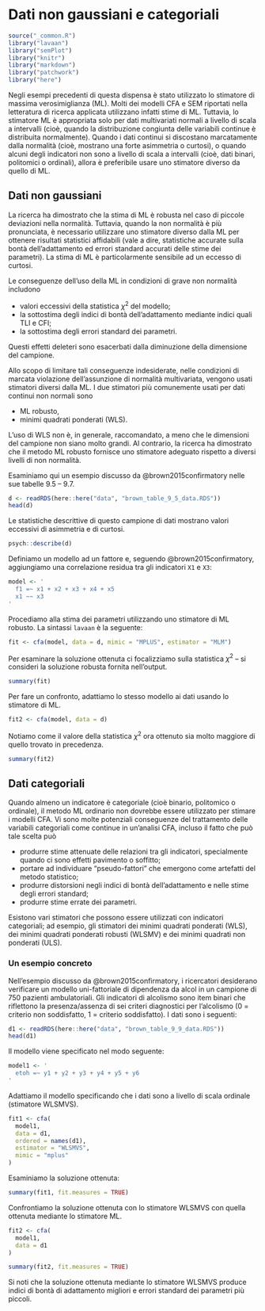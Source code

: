 # Dati non gaussiani e categoriali

```r
source("_common.R")
library("lavaan")
library("semPlot")
library("knitr")
library("markdown")
library("patchwork")
library("here")
```

Negli esempi precedenti di questa dispensa è stato utilizzato lo stimatore di massima verosimiglianza (ML). Molti dei modelli CFA e SEM riportati nella letteratura di ricerca applicata utilizzano infatti stime di ML. Tuttavia, lo stimatore ML è appropriata solo per dati multivariati normali a livello di scala a intervalli (cioè, quando la distribuzione congiunta delle variabili continue è distribuita normalmente). Quando i dati continui si discostano marcatamente dalla normalità (cioè, mostrano una forte asimmetria o curtosi), o quando alcuni degli indicatori non sono a livello di scala a intervalli (cioè, dati binari, politomici o ordinali), allora è preferibile usare uno stimatore diverso da quello di ML.

## Dati non gaussiani

La ricerca ha dimostrato che la stima di ML è robusta nel caso di piccole deviazioni nella normalità. Tuttavia, quando la non normalità è più pronunciata, è necessario utilizzare uno stimatore diverso dalla ML per ottenere risultati statistici affidabili (vale a dire, statistiche accurate sulla bontà dell'adattamento ed errori standard accurati delle stime dei parametri). La stima di ML è particolarmente sensibile ad un eccesso di curtosi.

Le conseguenze dell'uso della ML in condizioni di grave non normalità includono 

- valori eccessivi della statistica $\chi^2$ del modello; 
- la sottostima degli indici di bontà dell'adattamento mediante indici quali TLI e CFI;
- la sottostima degli errori standard dei parametri.

Questi effetti deleteri sono esacerbati dalla diminuzione della dimensione del campione. 

Allo scopo di limitare tali conseguenze indesiderate, nelle condizioni di marcata violazione dell'assunzione di normalità multivariata, vengono usati stimatori diversi dalla ML. I due stimatori più comunemente usati per dati continui non normali sono 

- ML robusto,
- minimi quadrati ponderati (WLS). 

L'uso di WLS non è, in generale, raccomandato, a meno che le dimensioni del campione non siano molto grandi. Al contrario, la ricerca ha dimostrato che il metodo ML robusto fornisce uno stimatore adeguato rispetto a diversi livelli di non normalità. 

Esaminiamo qui un esempio discusso da @brown2015confirmatory nelle sue tabelle 9.5 -- 9.7. 

```r
d <- readRDS(here::here("data", "brown_table_9_5_data.RDS"))
head(d)
```

Le statistiche descrittive di questo campione di dati mostrano valori eccessivi di asimmetria e di curtosi.

```r
psych::describe(d)
```

Definiamo un modello ad un fattore e, seguendo @brown2015confirmatory, aggiungiamo una correlazione residua tra gli indicatori `X1` e `X3`:

```r
model <- '
  f1 =~ x1 + x2 + x3 + x4 + x5
  x1 ~~ x3 
'
```

Procediamo alla stima dei parametri utilizzando uno stimatore di ML robusto. La sintassi `lavaan` è la seguente:

```r
fit <- cfa(model, data = d, mimic = "MPLUS", estimator = "MLM")
```

Per esaminare la soluzione ottenuta ci focalizziamo sulla statistica $\chi^2$ -- si consideri la soluzione robusta fornita nell'output.

```r
summary(fit)
```

Per fare un confronto, adattiamo lo stesso modello ai dati usando lo stimatore di ML.

```r
fit2 <- cfa(model, data = d)
```

Notiamo come il valore della statistica $\chi^2$ ora ottenuto sia molto maggiore di quello trovato in precedenza.

```r
summary(fit2)
```

## Dati categoriali

Quando almeno un indicatore è categoriale (cioè binario, politomico o ordinale), il metodo ML ordinario non dovrebbe essere utilizzato per stimare i modelli CFA. Vi sono molte potenziali conseguenze del trattamento delle variabili categoriali come continue in un'analisi CFA, incluso il fatto che può tale scelta può 

- produrre stime attenuate delle relazioni tra gli indicatori, specialmente quando ci sono effetti pavimento o soffitto;
- portare ad individuare "pseudo-fattori" che emergono come artefatti del metodo statistico;  
- produrre distorsioni negli indici di bontà dell'adattamento e nelle stime degli errori standard;
- produrre stime errate dei parametri.

Esistono vari stimatori che possono essere utilizzati con indicatori categoriali; ad esempio, gli stimatori dei minimi quadrati ponderati (WLS), dei minimi quadrati ponderati robusti (WLSMV) e dei minimi quadrati non ponderati (ULS).

### Un esempio concreto

Nell'esempio discusso da @brown2015confirmatory, i ricercatori desiderano verificare un modello uni-fattoriale di dipendenza da alcol in un campione di 750 pazienti ambulatoriali. Gli indicatori di alcolismo sono item binari che riflettono la presenza/assenza di sei criteri diagnostici per l'alcolismo (0 = criterio non soddisfatto, 1 = criterio soddisfatto). I dati sono i seguenti:

```r
d1 <- readRDS(here::here("data", "brown_table_9_9_data.RDS"))
head(d1)
```

Il modello viene specificato nel modo seguente:

```r
model1 <- '
  etoh =~ y1 + y2 + y3 + y4 + y5 + y6
'
```

Adattiamo il modello specificando che i dati sono a livello di scala ordinale (stimatore WLSMVS).

```r
fit1 <- cfa(
  model1, 
  data = d1, 
  ordered = names(d1), 
  estimator = "WLSMVS", 
  mimic = "mplus"
)
```

Esaminiamo la soluzione ottenuta:

```r
summary(fit1, fit.measures = TRUE)
```

Confrontiamo la soluzione ottenuta con lo stimatore WLSMVS con quella ottenuta mediante lo stimatore ML.

```r
fit2 <- cfa(
  model1, 
  data = d1
)
```

```r
summary(fit2, fit.measures = TRUE)
```

Si noti che la soluzione ottenuta mediante lo stimatore WLSMVS produce indici di bontà di adattamento migliori e errori standard dei parametri più piccoli.

